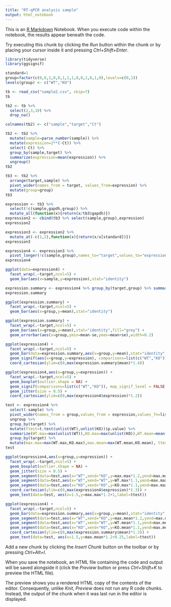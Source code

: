 ---
title: "RT-qPCR analysis sample"
output: html_notebook
---

This is an [R Markdown](http://rmarkdown.rstudio.com) Notebook. When you execute code within the notebook, the results appear beneath the code. 

Try executing this chunk by clicking the *Run* button within the chunk or by placing your cursor inside it and pressing *Ctrl+Shift+Enter*. 

```{r message=FALSE}
library(tidyverse)
library(ggsignif)
```
```{r}
standard=1
group=factor(c(0,0,1,0,0,1,1,1,0,0,1,0,1,0),levels=c(0,1))
levels(group) <- c("WT","KO")
```

```{r message=FALSE}
tb <- read_csv("sample2.csv", skip=7)
tb
```

```{r message=FALSE}
tb2 <- tb %>%
  select(2,3,10) %>% 
  drop_na()

colnames(tb2) <- c("sample","target","Ct")

tb2 <- tb2 %>% 
  mutate(sample=parse_number(sample)) %>% 
  mutate(expression=2**(-Ct)) %>% 
  select(-Ct) %>% 
  group_by(sample,target) %>% 
  summarize(expression=mean(expression)) %>% 
  ungroup()
tb2
```

```{r message=FALSE}
tb3 <- tb2 %>% 
  arrange(target,sample) %>% 
  pivot_wider(names_from = target, values_from=expression) %>% 
  mutate(group=group)
tb3
```


```{r message=FALSE}
expression <- tb3 %>% 
  select(!c(sample,gapdh,group)) %>% 
  mutate_all(function(x){return(x/tb3$gapdh)})
expression2 <- cbind(tb3 %>% select(sample,group),expression)
expression2
```


```{r message=FALSE}
expression3 <- expression2 %>% 
  mutate_at(-c(1,2),function(x){return(x/x[standard])})
expression3
```

```{r message=FALSE}
expression4 <- expression3 %>% 
  pivot_longer(!c(sample,group),names_to="target",values_to="expression")
expression4
```


```{r message=FALSE}
ggplot(data=expression4) +
  facet_wrap(.~target,ncol=5) +
  geom_bar(aes(x=sample,y=expression),stat="identity")
```
```{r message=FALSE}
expression.summary <- expression4 %>% group_by(target,group) %>% summarize(mean=mean(expression),sd=sd(expression),se=sd(expression)/sqrt(length(expression)),max=max(expression),min=min(expression))
expression.summary
```
```{r message=FALSE}
ggplot(expression.summary) +
  facet_wrap(.~target,ncol=5) +
  geom_bar(aes(x=group,y=mean),stat="identity")
```
```{r message=FALSE}
ggplot(expression.summary) +
  facet_wrap(.~target,ncol=5) +
  geom_bar(aes(x=group,y=mean),stat="identity",fill="grey") +
  geom_errorbar(aes(x=group,ymin=mean-se,ymax=mean+se),width=0.2)
```
```{r message=FALSE}
ggplot(expression4) +
  facet_wrap(.~target,ncol=5) +
  geom_bar(data=expression.summary,aes(x=group,y=mean),stat="identity",fill="grey") +
  geom_signif(aes(x=group,y=expression), comparisons=list(c("WT","KO")), map_signif_level = FALSE, textsize=4, y_position=max(expression.summary$mean)*1.1) + 
  coord_cartesian(ylim=c(0,max(expression.summary$mean)*1.4))
```
```{r message=FALSE}
ggplot(expression4,aes(x=group,y=expression)) +
  facet_wrap(.~target,ncol=5) +
  geom_boxplot(outlier.shape = NA) +
  geom_signif(comparisons=list(c("WT","KO")), map_signif_level = FALSE,textsize=4,y_position=max(expression4$expression)*1.1) + 
  geom_jitter(size = 0.5) +
  coord_cartesian(ylim=c(0,max(expression4$expression)*1.2)) 
```

```{r message=FALSE}
test <- expression4 %>% 
  select(-sample) %>% 
  pivot_wider(names_from = group,values_from = expression,values_fn=list) %>% 
  ungroup %>% 
  group_by(target) %>% 
  mutate(ttest=t.test(unlist(WT),unlist(KO))$p.value) %>% 
  summarize(WT.max=max(unlist(WT)),KO.max=max(unlist(KO)),WT.mean=mean(unlist(WT)),KO.mean=mean(unlist(KO)),ttest=ttest) %>% 
  group_by(target) %>% 
  mutate(max.max=max(WT.max,KO.max),max.mean=max(WT.mean,KO.mean), ttest=round(ttest,digits=2))
test
```
```{r message=FALSE}
ggplot(expression4,aes(x=group,y=expression)) +
  facet_wrap(.~target,ncol=5) +
  geom_boxplot(outlier.shape = NA) +
  geom_jitter(size = 0.5) +
  geom_segment(data=test,aes(x="WT",xend="KO",y=max.max*1.2,yend=max.max*1.2)) +
  geom_segment(data=test,aes(x="WT",xend="WT",y=WT.max*1.1,yend=max.max*1.2)) +
  geom_segment(data=test,aes(x="KO",xend="KO",y=KO.max*1.1,yend=max.max*1.2)) +
  coord_cartesian(ylim=c(0,max(expression4$expression)*1.3)) +
  geom_text(data=test, aes(x=1.5,y=max.max*1.2+1,label=ttest))
```
```{r message=FALSE}
ggplot(expression4) +
  facet_wrap(.~target,ncol=5) +
  geom_bar(data=expression.summary,aes(x=group,y=mean),stat="identity",fill="grey") +
  geom_segment(data=test,aes(x="WT",xend="KO",y=max.mean*1.2,yend=max.mean*1.2)) +
  geom_segment(data=test,aes(x="WT",xend="WT",y=WT.mean*1.1,yend=max.mean*1.2)) +
  geom_segment(data=test,aes(x="KO",xend="KO",y=KO.mean*1.1,yend=max.mean*1.2)) +
  coord_cartesian(ylim=c(0,max(expression.summary$mean)*1.3)) +
  geom_text(data=test, aes(x=1.5,y=max.mean*1.2+0.25,label=ttest))
```

Add a new chunk by clicking the *Insert Chunk* button on the toolbar or by pressing *Ctrl+Alt+I*.

When you save the notebook, an HTML file containing the code and output will be saved alongside it (click the *Preview* button or press *Ctrl+Shift+K* to preview the HTML file).

The preview shows you a rendered HTML copy of the contents of the editor. Consequently, unlike *Knit*, *Preview* does not run any R code chunks. Instead, the output of the chunk when it was last run in the editor is displayed.
